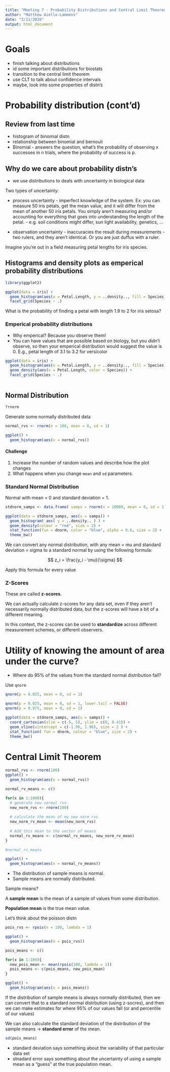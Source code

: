 ```yaml
---
title: "Meeting 7 - Probability Distributions and Central Limit Theorem"
author: "Matthew Aiello-Lammens"
date: "3/11/2020"
output: html_document
---
```


# Goals 

* finish talking about distributions
* id some important distributions for biostats
* transition to the central limit theorem
* use CLT to talk about confidence intervals
* maybe, look into some properties of distn's

# Probability distribution (cont'd)

## Review from last time

* histogram of binomial distn
* relationship between binomial and bernouli
* Binomial - answers the question, what's the probability of observing x successes in n trials, where the probability of success is p.

## Why do we care about probability distn's

* we use distributions to deals with uncertainty in biological data

Two types of uncertainty:

* process uncertainty - imperfect knowledge of the system. Ex: you can measure 50 iris petals, get the mean value, and it will differ from the mean of another 50 iris petals. You simply aren't measuring and/or accounting for everything that goes into understanding the length of the petal. - e.g. soil conditions might differ, sun light availability, genetics, ...

* observation uncertainty - inaccuracies the result during measurements - two rulers, and they aren't identical. Or you are just duffus with a ruler.

Imagine you're out in a field measuring petal lengths for iris species.

## Histograms and density plots as emperical probability distributions

```r
library(ggplot2)

ggplot(data = iris) +
  geom_histogram(aes(x = Petal.Length, y = ..density.., fill = Species), binwidth = 0.1) +
  facet_grid(Species ~ .)

```

What is the probability of finding a petal with length 1.9 to 2 for iris setosa?


### Emperical probability distributions

* Why emperical? Because you observe them!
* You can have values that are possible based on biology, but you didn't observe, so then your emperical distribution would suggest the value is 0. E.g., petal length of 3.1 to 3.2 for versicolor

```r
ggplot(data = iris) +
  geom_histogram(aes(x = Petal.Length, y = ..density.., fill = Species), binwidth = 0.1) +
  geom_density(aes(x = Petal.Length, color = Species)) +
  facet_grid(Species ~ .)



```

## Normal Distribution

```r
?rnorm
```

Generate some normally distributed data

```r
normal_rvs <- rnorm(n = 100, mean = 0, sd = 1)

ggplot() +
  geom_histogram(aes(x = normal_rvs))
```

#### Challenge

1. Increase the number of random values and describe how the plot changes
2. What happens when you change `mean` and `sd` parameters.

### Standard Normal Distribution

Normal with mean = 0 and standard deviation = 1.


```r
stdnorm_samps <- data.frame( samps = rnorm(n = 10000, mean = 0, sd = 1) )

ggplot(data = stdnorm_samps, aes(x = samps)) +
  geom_histogram( aes( y = ..density.. ) ) +
  geom_density(colour = "red", size = 2) + 
  stat_function(fun = dnorm, color = "blue", alpha = 0.6, size = 2) +
  theme_bw()
```


We can convert any normal distribution, with any mean = mu and standard deviation = sigma to a standard normal by using the following formula:

$$
z_i = \frac{y_i - \mu}{\sigma}
$$

Apply this formula for every value

### Z-Scores

These are called **z-scores**.

We can actually calculate z-scores for any data set, even if they aren't necessarily normally distributed data, but the z-scores will have a bit of a different meaning.

In this context, the z-scores can be used to **standardize** across different measurement schemes, or different observers.

# Utility of knowing the amount of area under the curve?

* Where do 95% of the values from the standard normal distribution fall?

Use `qnorm`

```r
qnorm(p = 0.025, mean = 0, sd = 1)
```


```r
qnorm(p = 0.025, mean = 0, sd = 1, lower.tail = FALSE)
qnorm(p = 0.975, mean = 0, sd = 1)
```

```r
ggplot(data = stdnorm_samps, aes(x = samps)) +
  coord_cartesian(xlim = c(-5, 5), ylim = c(0, 0.41)) +
  geom_vline(xintercept = c(-1.96, 1.96), size = 2 ) +
  stat_function( fun = dnorm, colour = "blue", size = 2) +
  theme_bw()
```

# Central Limit Theorem

```r
normal_rvs <- rnorm(100)
ggplot() +
  geom_histogram(aes(x = normal_rvs))

```


```r
normal_rv_means <- c()

for(x in 1:1000){
  # generate new normal rvs
  new_norm_rvs <- rnorm(100)
  
  # calculate the mean of my new norm rvs
  new_norm_rv_mean <- mean(new_norm_rvs)
  
  # Add this mean to the vector of means
  normal_rv_means <- c(normal_rv_means, new_norm_rv_mean)
}

#normal_rv_means

ggplot() + 
  geom_histogram(aes(x = normal_rv_means))

```

* The distribution of sample means is normal.
* Sample means are normally distributed.

Sample means?

A **sample mean** is the mean of a sample of values from some distribution.

**Population mean** is the true mean value.


Let's think about the poisson distn

```r
pois_rvs <- rpois(n = 100, lambda = 1)

ggplot() +
  geom_histogram(aes(x = pois_rvs))
```

```r
pois_means <- c()

for(x in 1:100){
  new_pois_mean <- mean(rpois(100, lambda = 1))
  pois_means <- c(pois_means, new_pois_mean)
}

ggplot() +
  geom_histogram(aes(x = pois_means))

```

If the distribution of sample means is always normally distributed, then we can convert that to a standard normal distrbution (using z-socres), and then we can make estimates for where 95% of our values fall (or and percentile of our values)

We can also calculate the standard deviation of the distribution of the sample means -> **standard error** of the mean.

```r
sd(pois_means)
```

* standard deviation says something about the variability of that particular data set
* stnadard error says something about the uncertainty of using a sample mean as a "guess" at the true population mean.